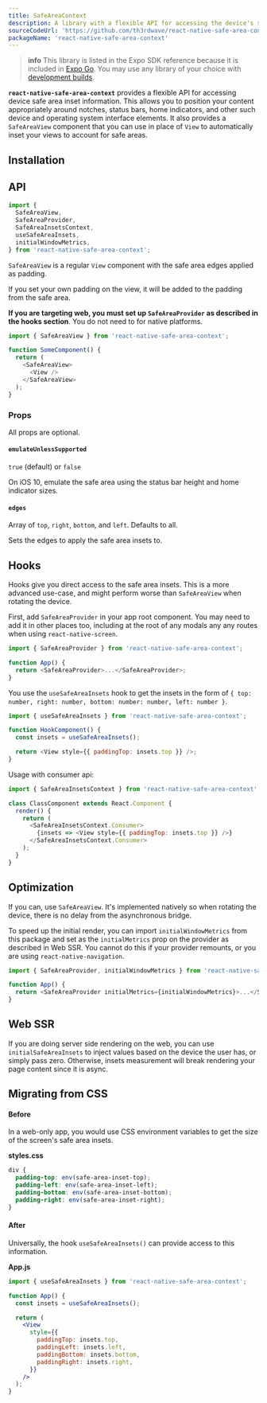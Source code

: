 ```yaml
---
title: SafeAreaContext
description: A library with a flexible API for accessing the device's safe area inset information.
sourceCodeUrl: 'https://github.com/th3rdwave/react-native-safe-area-context'
packageName: 'react-native-safe-area-context'
---
```



> **info** This library is listed in the Expo SDK reference because it is included in [Expo Go](/get-started/expo-go/). You may use any library of your choice with [development builds](/develop/development-builds/introduction/).

**`react-native-safe-area-context`** provides a flexible API for accessing device safe area inset information. This allows you to position your content appropriately around notches, status bars, home indicators, and other such device and operating system interface elements. It also provides a `SafeAreaView` component that you can use in place of `View` to automatically inset your views to account for safe areas.

<PlatformsSection android emulator ios simulator web />

## Installation

<APIInstallSection href="https://github.com/th3rdwave/react-native-safe-area-context#getting-started" />

## API

```js
import {
  SafeAreaView,
  SafeAreaProvider,
  SafeAreaInsetsContext,
  useSafeAreaInsets,
  initialWindowMetrics,
} from 'react-native-safe-area-context';
```

`SafeAreaView` is a regular `View` component with the safe area edges applied as padding.

If you set your own padding on the view, it will be added to the padding from the safe area.

**If you are targeting web, you must set up `SafeAreaProvider` as described in the hooks section**. You do not need to for native platforms.

```js
import { SafeAreaView } from 'react-native-safe-area-context';

function SomeComponent() {
  return (
    <SafeAreaView>
      <View />
    </SafeAreaView>
  );
}
```

### Props

All props are optional.

#### `emulateUnlessSupported`

`true` (default) or `false`

On iOS 10, emulate the safe area using the status bar height and home indicator sizes.

#### `edges`

Array of `top`, `right`, `bottom`, and `left`. Defaults to all.

Sets the edges to apply the safe area insets to.

## Hooks

Hooks give you direct access to the safe area insets. This is a more advanced use-case, and might perform worse than `SafeAreaView` when rotating the device.

First, add `SafeAreaProvider` in your app root component. You may need to add it in other places too, including at the root of any modals any any routes when using `react-native-screen`.

```js
import { SafeAreaProvider } from 'react-native-safe-area-context';

function App() {
  return <SafeAreaProvider>...</SafeAreaProvider>;
}
```

You use the `useSafeAreaInsets` hook to get the insets in the form of `{ top: number, right: number, bottom: number: number, left: number }`.

```js
import { useSafeAreaInsets } from 'react-native-safe-area-context';

function HookComponent() {
  const insets = useSafeAreaInsets();

  return <View style={{ paddingTop: insets.top }} />;
}
```

Usage with consumer api:

```js
import { SafeAreaInsetsContext } from 'react-native-safe-area-context';

class ClassComponent extends React.Component {
  render() {
    return (
      <SafeAreaInsetsContext.Consumer>
        {insets => <View style={{ paddingTop: insets.top }} />}
      </SafeAreaInsetsContext.Consumer>
    );
  }
}
```

## Optimization

If you can, use `SafeAreaView`. It's implemented natively so when rotating the device, there is no delay from the asynchronous bridge.

To speed up the initial render, you can import `initialWindowMetrics` from this package and set as the `initialMetrics` prop on the provider as described in Web SSR. You cannot do this if your provider remounts, or you are using `react-native-navigation`.

```js
import { SafeAreaProvider, initialWindowMetrics } from 'react-native-safe-area-context';

function App() {
  return <SafeAreaProvider initialMetrics={initialWindowMetrics}>...</SafeAreaProvider>;
}
```

## Web SSR

If you are doing server side rendering on the web, you can use `initialSafeAreaInsets` to inject values based on the device the user has, or simply pass zero. Otherwise, insets measurement will break rendering your page content since it is async.

## Migrating from CSS

#### Before

In a web-only app, you would use CSS environment variables to get the size of the screen's safe area insets.

**styles.css**

```css
div {
  padding-top: env(safe-area-inset-top);
  padding-left: env(safe-area-inset-left);
  padding-bottom: env(safe-area-inset-bottom);
  padding-right: env(safe-area-inset-right);
}
```

#### After

Universally, the hook `useSafeAreaInsets()` can provide access to this information.

**App.js**

```jsx
import { useSafeAreaInsets } from 'react-native-safe-area-context';

function App() {
  const insets = useSafeAreaInsets();

  return (
    <View
      style={{
        paddingTop: insets.top,
        paddingLeft: insets.left,
        paddingBottom: insets.bottom,
        paddingRight: insets.right,
      }}
    />
  );
}
```
